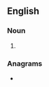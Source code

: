 ==English==

===Noun===
{{head|en|noun plural form}}

# {{plural of|peruser|lang=en}}

===Anagrams===
* {{anagrams|en|a=eeprrssu|pressure}}